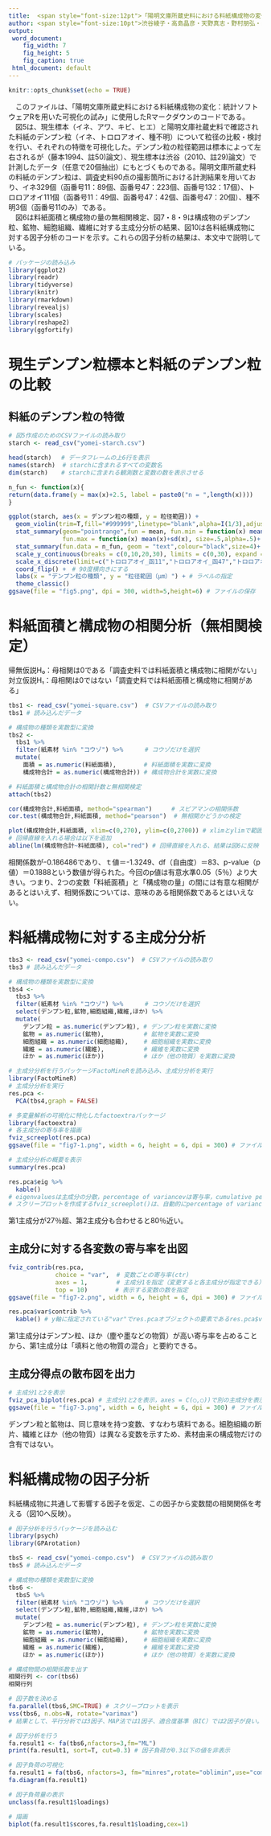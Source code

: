 ---
title:  <span style="font-size:12pt">「陽明文庫所蔵史料における料紙構成物の変化：統計ソフトウェアRを用いた可視化の試み」関連データ</span>
author: <span style="font-size:10pt">渋谷綾子・高島晶彦・天野真志・野村朋弘・山田太造・尾上陽介</span> 
output: 
 word_document:
    fig_width: 7
    fig_height: 5
    fig_caption: true
 html_document: default
---

```{r setup, include=FALSE}
knitr::opts_chunk$set(echo = TRUE)
```

　このファイルは、「陽明文庫所蔵史料における料紙構成物の変化：統計ソフトウェアRを用いた可視化の試み」に使用したRマークダウンのコードである。  
　図5は、現生標本（イネ、アワ、キビ、ヒエ）と陽明文庫社蔵史料で確認された料紙のデンプン粒（イネ、トロロアオイ、種不明）について粒径の比較・検討を行い、それぞれの特徴を可視化した。デンプン粒の粒径範囲は標本によって左右されるが（藤本1994、註50)論文）、現生標本は渋谷（2010、註29)論文）で計測したデータ（任意で20個抽出）にもとづくものである。陽明文庫所蔵史料の料紙のデンプン粒は、調査史料90点の撮影箇所における計測結果を用いており、イネ329個（函番号11：89個、函番号47：223個、函番号132：17個）、トロロアオイ111個（函番号11：49個、函番号47：42個、函番号47：20個）、種不明3個（函番号11のみ）である。    
　図6は料紙面積と構成物の量の無相関検定、図7・8・9は構成物のデンプン粒、鉱物、細胞組織、繊維に対する主成分分析の結果、図10は各料紙構成物に対する因子分析のコードを示す。これらの因子分析の結果は、本文中で説明している。  
<p>
<p>

```{r, message=FALSE, comment=""}
# パッケージの読み込み
library(ggplot2)
library(readr)
library(tidyverse)
library(knitr)
library(rmarkdown)
library(revealjs)
library(scales)
library(reshape2)
library(ggfortify)
```

# 現生デンプン粒標本と料紙のデンプン粒の比較
## 料紙のデンプン粒の特徴
```{r, message=FALSE, comment=""}
# 図5作成のためのCSVファイルの読み取り
starch <- read_csv("yomei-starch.csv")

head(starch)　 # データフレームの上6行を表示
names(starch)  # starchに含まれるすべての変数名
dim(starch)　  # starchに含まれる観測数と変数の数を表示させる 

n_fun <- function(x){
return(data.frame(y = max(x)+2.5, label = paste0("n = ",length(x))))
}

ggplot(starch, aes(x = デンプン粒の種類, y = 粒径範囲)) +
  geom_violin(trim=T,fill="#999999",linetype="blank",alpha=I(1/3),adjust=2.5)+ # バイオリンプロット作成
  stat_summary(geom="pointrange",fun = mean, fun.min = function(x) mean(x)-sd(x), 
               fun.max = function(x) mean(x)+sd(x), size=.5,alpha=.5)+ # 平均値±標準偏差をプロット
  stat_summary(fun.data = n_fun, geom = "text",colour="black",size=4)+ # 各グループのデータ数を最大値の位置に追加
  scale_y_continuous(breaks = c(0,10,20,30), limits = c(0,30), expand = c(0,0))+ # 数値軸の目盛りを指定
  scale_x_discrete(limit=c("トロロアオイ_函11","トロロアオイ_函47","トロロアオイ_函132","種不明_函11","イネ_函11","イネ_函47","イネ_函132","現生イネ","現生アワ","現生キビ","現生ヒエ")) + # 文字軸の順番を指定
  coord_flip() +　# 90度横向きにする
  labs(x = "デンプン粒の種類", y = "粒径範囲（μm）") + # ラベルの指定
  theme_classic()
ggsave(file = "fig5.png", dpi = 300, width=5,height=6) # ファイルの保存
```

# 料紙面積と構成物の相関分析（無相関検定）
帰無仮説H₀：母相関は0である「調査史料では料紙面積と構成物に相関がない」  
対立仮説H₁：母相関は0ではない「調査史料では料紙面積と構成物に相関がある」
```{r, message=FALSE, comment=""}
tbs1 <- read_csv("yomei-square.csv")  # CSVファイルの読み取り
tbs1 # 読み込んだデータ

# 構成物の種類を実数型に変換
tbs2 <-
  tbs1 %>%
  filter(紙素材 %in% "コウゾ") %>%　　　 # コウゾだけを選択
  mutate(
    面積 = as.numeric(料紙面積), 　　　　# 料紙面積を実数に変換
    構成物合計 = as.numeric(構成物合計)) # 構成物合計を実数に変換

# 料紙面積と構成物合計の相関計数と無相関検定
attach(tbs2)

cor(構成物合計,料紙面積, method="spearman") 　　 # スピアマンの相関係数
cor.test(構成物合計,料紙面積, method="pearson")  # 無相関かどうかの検定 

plot(構成物合計,料紙面積, xlim=c(0,270), ylim=c(0,2700)) # xlimとylimで範囲を指定
# 回帰直線を入れる場合は以下を追加
abline(lm(構成物合計~料紙面積), col="red") # 回帰直線を入れる、結果は図6に反映
```
相関係数が-0.186486であり、ｔ値＝-1.3249、df（自由度）＝83、p-value（p値）＝0.1888という数値が得られた。今回のp値は有意水準0.05（5％）より大きい。つまり、2つの変数「料紙面積」と「構成物の量」の間には有意な相関があるとはいえず、相関係数については、意味のある相関係数であるとはいえない。  

# 料紙構成物に対する主成分分析
```{r, message=FALSE, comment=""}
tbs3 <- read_csv("yomei-compo.csv")  # CSVファイルの読み取り
tbs3 # 読み込んだデータ

# 構成物の種類を実数型に変換
tbs4 <-
  tbs3 %>%
  filter(紙素材 %in% "コウゾ") %>%　　　 # コウゾだけを選択
  select(デンプン粒,鉱物,細胞組織,繊維,ほか) %>%
  mutate(
    デンプン粒 = as.numeric(デンプン粒), # デンプン粒を実数に変換
    鉱物 = as.numeric(鉱物),　　　　　　 # 鉱物を実数に変換
    細胞組織 = as.numeric(細胞組織),　　 # 細胞組織を実数に変換
    繊維 = as.numeric(繊維),　　　　　　 # 繊維を実数に変換
    ほか = as.numeric(ほか))　　　　　　 # ほか（他の物質）を実数に変換

# 主成分分析を行うパッケージFactoMineRを読み込み、主成分分析を実行
library(FactoMineR)
# 主成分分析を実行
res.pca <- 
  PCA(tbs4,graph = FALSE)

# 多変量解析の可視化に特化したfactoextraパッケージ
library(factoextra) 
# 各主成分の寄与率を描画
fviz_screeplot(res.pca)
ggsave(file = "fig7-1.png", width = 6, height = 6, dpi = 300) # ファイルの保存

# 主成分分析の概要を表示
summary(res.pca)　

res.pca$eig %>%
  kable()
# eigenvaluesは主成分の分散，percentage of variancevは寄与率，cumulative percentage of varianceが累積寄与率を示す
# スクリープロットを作成するfviz_screeplot()は、自動的にpercentage of varianceをy値に出力する
```
第1主成分が27％超、第2主成分も合わせると80％近い。  

## 主成分に対する各変数の寄与率を出図
```{r, message=FALSE, comment=""}
fviz_contrib(res.pca,  
             choice = "var",  # 変数ごとの寄与率(ctr)
             axes = 1,        # 主成分1を指定（変更すると各主成分が指定できる）
             top = 10)　      # 表示する変数の数を指定
ggsave(file = "fig7-2.png", width = 6, height = 6, dpi = 300) # ファイルの保存

res.pca$var$contrib %>%
  kable() # y軸に指定されている"var"でres.pcaオブジェクトの要素であるres.pca$varを引数に指定
```
第1主成分はデンプン粒、ほか（塵や墨などの物質）が高い寄与率を占めることから、第1主成分は「填料と他の物質の混合」と要約できる。  

## 主成分得点の散布図を出力
```{r, message=FALSE, comment=""}
# 主成分1と2を表示
fviz_pca_biplot(res.pca) # 主成分1と2を表示，axes = C(○,○))で別の主成分を表示可能
ggsave(file = "fig7-3.png", width = 6, height = 6, dpi = 300) # ファイルの保存
```
デンプン粒と鉱物は、同じ意味を持つ変数、すなわち填料である。細胞組織の断片、繊維とほか（他の物質）は異なる変数を示すため、素材由来の構成物だけの含有ではない。

# 料紙構成物の因子分析
料紙構成物に共通して影響する因子を仮定、この因子から変数間の相関関係を考える（図10へ反映）。 
```{r, message=FALSE, comment=""}
# 因子分析を行うパッケージを読み込む
library(psych)
library(GPArotation)

tbs5 <- read_csv("yomei-compo.csv")  # CSVファイルの読み取り
tbs5 # 読み込んだデータ

# 構成物の種類を実数型に変換
tbs6 <-
  tbs5 %>%
  filter(紙素材 %in% "コウゾ") %>%　　　 # コウゾだけを選択
  select(デンプン粒,鉱物,細胞組織,繊維,ほか) %>%
  mutate(
    デンプン粒 = as.numeric(デンプン粒), # デンプン粒を実数に変換
    鉱物 = as.numeric(鉱物),　　　　　　 # 鉱物を実数に変換
    細胞組織 = as.numeric(細胞組織),　　 # 細胞組織を実数に変換
    繊維 = as.numeric(繊維),　　　　　　 # 繊維を実数に変換
    ほか = as.numeric(ほか))　　　　　　 # ほか（他の物質）を実数に変換

# 構成物間の相関係数を出す
相関行列 <- cor(tbs6)
相関行列

# 因子数を決める
fa.parallel(tbs6,SMC=TRUE) # スクリープロットを表示
vss(tbs6, n.obs=N, rotate="varimax")
# 結果として、平行分析では3因子、MAP法では1因子、適合度基準（BIC）では2因子が良い。ここでは3因子で決める。

# 因子分析を行う
fa.result1 <- fa(tbs6,nfactors=3,fm="ML")
print(fa.result1, sort=T, cut=0.3) # 因子負荷が0.3以下の値を非表示

# 因子負荷の可視化
fa.result1 = fa(tbs6, nfactors=3, fm="minres",rotate="oblimin",use="complete.obs")
fa.diagram(fa.result1)

# 因子負荷量の表示
unclass(fa.result1$loadings)

# 描画
biplot(fa.result1$scores,fa.result1$loading,cex=1)
```
